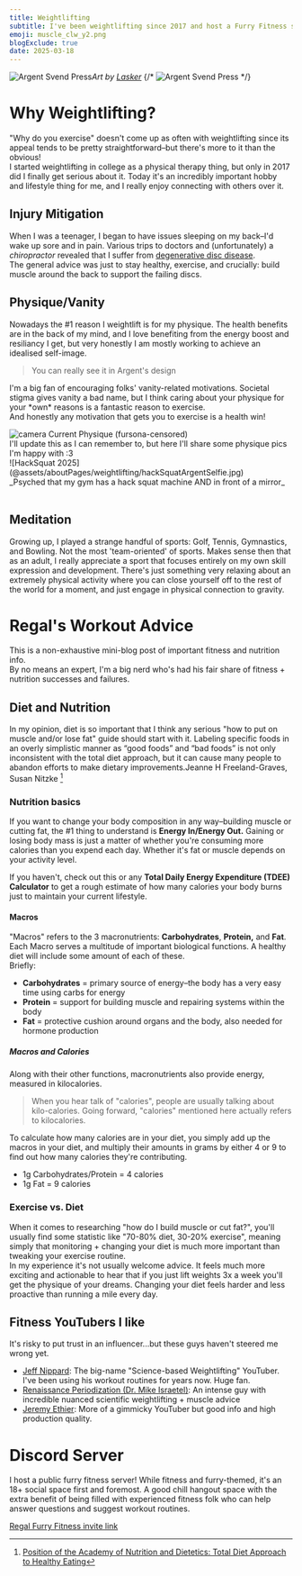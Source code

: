 ```yaml
---
title: Weightlifting
subtitle: I've been weightlifting since 2017 and host a Furry Fitness server
emoji: muscle_clw_y2.png
blogExclude: true
date: 2025-03-18
---
```




![Argent Svend Press](@assets/aboutPages/weightlifting/ArgentSvendSketch_Lasko.jpg)_Art by <a href="https://bsky.app/profile/laskerfox.redshift7.studio">Lasker</a>_
{/* ![Argent Svend Press](@assets/aboutPages/weightlifting/ArgentSvendSketch_Lasko(transparent).png) */}

# Why Weightlifting?
"Why do you exercise" doesn't come up as often with weightlifting since its appeal tends to be pretty straightforward–but there's more to it than the obvious!\
I started weightlifting in college as a physical therapy thing, but only in 2017 did I finally get serious about it. Today it's an incredibly important hobby and lifestyle thing for me, and I really enjoy connecting with others over it.

## Injury Mitigation
When I was a teenager, I began to have issues sleeping on my back–I'd wake up sore and in pain. Various trips to doctors and (unfortunately) a *chiropractor* revealed that I suffer from [degenerative disc disease](https://my.clevelandclinic.org/health/diseases/16912-degenerative-disk-disease).\
The general advice was just to stay healthy, exercise, and crucially: build muscle around the back to support the failing discs.

## Physique/Vanity
Nowadays the #1 reason I weightlift is for my physique. The health benefits are in the back of my mind, and I love benefiting from the energy boost and resiliancy I get, but very honestly I am mostly working to achieve an idealised self-image.
> You can really see it in <TextDeco inline={true} url="/fursona">Argent's design</TextDeco>

I'm a big fan of encouraging folks' vanity-related motivations. Societal stigma gives vanity a bad name, but I think caring about your physique for your \*own\* reasons is a fantastic reason to exercise.\
And honestly any motivation that gets you to exercise is a health win!

<Accordion client:idle>
<span slot="title"><Image class="max-w-8 pb-2 inline-block m-auto" src={cameraFlash} alt='camera'/> Current Physique (fursona-censored)</span>
<div slot="content">
I'll update this as I can remember to, but here I'll share some physique pics I'm happy with :3
<AccordionPhotoTemplate numImages={1}>
<div slot="image">
![HackSquat 2025](@assets/aboutPages/weightlifting/hackSquatArgentSelfie.jpg)
</div>
<span slot="caption">_Psyched that my gym has a hack squat machine AND in front of a mirror_</span>
</AccordionPhotoTemplate>
</div>
</Accordion>
<br />

## Meditation
Growing up, I played a strange handful of sports: Golf, Tennis, Gymnastics, and Bowling. Not the most 'team-oriented' of sports. Makes sense then that as an adult, I really appreciate a sport that focuses entirely on my own skill expression and development. There's just something very relaxing about an extremely physical activity where you can close yourself off to the rest of the world for a moment, and just engage in physical connection to gravity.
# Regal's Workout Advice
This is a non-exhaustive mini-blog post of important fitness and nutrition info.\
By no means an expert, I'm a big nerd who's had his fair share of fitness + nutrition successes and failures.
## Diet and Nutrition
In my opinion, diet is so important that I think any serious "how to put on muscle and/or lose fat" guide should start with it.
<QuoteBlock>Labeling specific foods in an overly
simplistic manner as “good foods” and
“bad foods” is not only inconsistent
with the total diet approach, but it can
cause many people to abandon efforts
to make dietary improvements.<span slot="credit">Jeanne H Freeland-Graves, Susan Nitzke [^1]</span></QuoteBlock>
### Nutrition basics
If you want to change your body composition in any way–building muscle or cutting fat, the #1 thing to understand is **Energy In/Energy Out.** Gaining or losing body mass is just a matter of whether you're consuming more calories than you expend each day. Whether it's fat or muscle depends on your activity level.

If you haven't, check out this or any **Total Daily Energy Expenditure (TDEE)** <TextDeco inline={true} url="https://tdeecalculator.net/">**Calculator**</TextDeco> to get a rough estimate of how many calories your body burns just to maintain your current lifestyle.

#### Macros
"Macros" refers to the 3 macronutrients: **Carbohydrates**, **Protein,** and **Fat**.\
Each Macro serves a multitude of important biological functions. A healthy diet will include some amount of each of these.\
Briefly:
- **Carbohydrates** = primary source of energy–the body has a very easy time using carbs for energy
- **Protein** = support for building muscle and repairing systems within the body
- **Fat** = protective cushion around organs and the body, also needed for hormone production

##### Macros and Calories
Along with their other functions, macronutrients also provide energy, measured in kilocalories.

> When you hear talk of "calories", people are usually talking about kilo-calories. Going forward, "calories" mentioned here actually refers to kilocalories.

To calculate how many calories are in your diet, you simply add up the macros in your diet, and multiply their amounts in grams by either 4 or 9 to find out how many calories they're contributing.
- 1g Carbohydrates/Protein = 4 calories
- 1g Fat = 9 calories
### Exercise vs. Diet
When it comes to researching "how do I build muscle or cut fat?", you'll usually find some statistic like "70-80% diet, 30-20% exercise", meaning simply that monitoring + changing your diet is much more important than tweaking your exercise routine.\
In my experience it's not usually welcome advice. It feels much more exciting and actionable to hear that if you just lift weights 3x a week you'll get the physique of your dreams. Changing your diet feels harder and less proactive than running a mile every day.

## Fitness YouTubers I like
It's risky to put trust in an influencer...but these guys haven't steered me wrong yet.

- [Jeff Nippard](https://www.youtube.com/@JeffNippard): The big-name "Science-based Weightlifting" YouTuber. I've been using his workout routines for years now. Huge fan.
- [Renaissance Periodization (Dr. Mike Israetel)](https://www.youtube.com/@RenaissancePeriodization): An intense guy with incredible nuanced scientific weightlifting + muscle advice
- [Jeremy Ethier](https://www.youtube.com/@JeremyEthier): More of a gimmicky YouTuber but good info and high production quality.

# Discord Server
I host a public furry fitness server! While fitness and furry-themed, it's an 18+ social space first and foremost. A good chill hangout space with the extra benefit of being filled with experienced fitness folk who can help answer questions and suggest workout routines.

[Regal Furry Fitness invite link](https://discord.gg/zHVnKRb)

[^1]: <a href="https://sci-hub.se/10.1016/j.jand.2012.12.013">Position of the Academy of Nutrition and Dietetics: Total Diet Approach to Healthy Eating</a>
